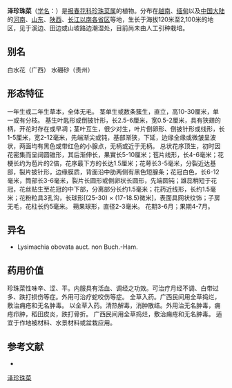 {{Speciesbox
| name = 泽珍珠菜
| status = 
| status_system = 
| image =
| genus = Lysimachia
| species = candida
| authority = Lindl.
}}

'''泽珍珠菜'''（[[学名|学名]]：{{lang|la|''Lysimachia candida''}}）是[[报春花科|报春花科]][[珍珠菜属|珍珠菜属]]的植物。分布在[[越南|越南]]、[[缅甸|缅甸]]以及[[中国大陆|中国大陆]]的[[河南|河南]]、[[山东|山东]]、[[陕西|陕西]]、[[长江以南各省区|长江以南各省区]]等地，生长于海拔120米至2,100米的地区，见于溪边、田边或山坡路边潮湿处，目前尚未由人工引种栽培。

== 别名 ==
白水花（广西） 水硼砂（贵州）
== 形态特征==
一年生或二年生草本，全体无毛。
茎单生或数条簇生，直立，高10-30厘米，单一或有分枝。
基生叶匙形或倒披针形，长2.5-6厘米，宽0.5-2厘米，具有狭翅的柄，开花时存在或早凋；茎叶互生，很少对生，叶片倒卵形、倒披针形或线形，长1-5厘米，宽2-12毫米，先端渐尖或钝，基部渐狭，下延，边缘全缘或微皱呈波状，两面均有黑色或带红色的小腺点，无柄或近于无柄。
总状花序顶生，初时因花密集而呈阔圆锥形，其后渐伸长，果實长5-10厘米；苞片线形，长4-6毫米；花梗长约为苞片的2倍，花序最下方的长达1.5厘米；花萼长3-5毫米，分裂近达基部，裂片披针形，边缘膜质，背面沿中肋两侧有黑色短腺条；花冠白色，长6-12毫米，筒部长3-6毫米，裂片长圆形或倒卵状长圆形，先端圆钝；雄蕊稍短于花冠，花丝贴生至花冠的中下部，分离部分长约1.5毫米；花药近线形，长约1.5毫米；花粉粒具3孔沟，长球形[(25-30) × (17-18.5)微米]，表面具网状纹饰；子房无毛，花柱长约5毫米。
蒴果球形，直径2-3毫米。
花期3-6月；果期4-7月。

== 异名 ==
* Lysimachia obovata auct. non Buch.-Ham.
== 药用价值==
珍珠菜性味辛、涩、平。内服具有活血、调经之功效。可治疗月经不调、白带过多、跌打损伤等症。外用可治疗蛇咬伤等症。 
全草入药。广西民间用全草捣烂，敷治痈疮和无名肿毒。 
以全草入药。清热解毒，消肿散结。外用治无名肿毒，痈疮疖肿，稻田皮炎，跌打骨折。
广西民间用全草捣烂，敷治痈疮和无名肿毒。
适宜于作地被材料、水景材料或盆栽应用。
== 参考文献 ==
<div class="references-small">
* {{cite web| url =http://www.bioinfo.cn/db05/KmzwSpecies.php?action=view&id=17002| title =泽珍珠菜| work =《中国高等植物数据库全库》| publisher =中国科学院微生物研究所| author =昆明植物研究所| accessdate =2009-02-25| deadurl =yes| archiveurl =https://web.archive.org/web/20160305005344/http://www.bioinfo.cn/db05/KmzwSpecies.php?action=view&id=17002| archivedate =2016-03-05}}
</div>
{{Taxonbar|from=Q11145403}}

[[Category:珍珠菜属|泽珍珠菜]]